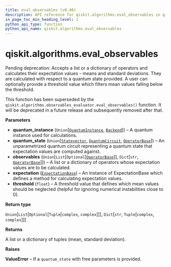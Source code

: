 ```yaml
---
title: eval_observables (v0.40)
description: API reference for qiskit.algorithms.eval_observables in qiskit v0.40
in_page_toc_min_heading_level: 1
python_api_type: function
python_api_name: qiskit.algorithms.eval_observables
---
```


<span id="qiskit-algorithms-eval-observables" />

# qiskit.algorithms.eval\_observables

<Function id="qiskit.algorithms.eval_observables" isDedicatedPage={true} github="https://github.com/qiskit/qiskit/tree/stable/0.23/qiskit/algorithms/aux_ops_evaluator.py" signature="eval_observables(quantum_instance, quantum_state, observables, expectation, threshold=1e-12)">
  Pending deprecation: Accepts a list or a dictionary of operators and calculates their expectation values - means and standard deviations. They are calculated with respect to a quantum state provided. A user can optionally provide a threshold value which filters mean values falling below the threshold.

  This function has been superseded by the `qiskit.algorithms.observables_evaluator.eval_observables()` function. It will be deprecated in a future release and subsequently removed after that.

  **Parameters**

  *   **quantum\_instance** (`Union`\[[`QuantumInstance`](qiskit.utils.QuantumInstance "qiskit.utils.quantum_instance.QuantumInstance"), [`Backend`](qiskit.providers.Backend "qiskit.providers.backend.Backend")]) – A quantum instance used for calculations.
  *   **quantum\_state** (`Union`\[[`Statevector`](qiskit.quantum_info.Statevector "qiskit.quantum_info.states.statevector.Statevector"), [`QuantumCircuit`](qiskit.circuit.QuantumCircuit "qiskit.circuit.quantumcircuit.QuantumCircuit"), [`OperatorBase`](qiskit.opflow.OperatorBase "qiskit.opflow.operator_base.OperatorBase")]) – An unparametrized quantum circuit representing a quantum state that expectation values are computed against.
  *   **observables** (`Union`\[`List`\[`Optional`\[[`OperatorBase`](qiskit.opflow.OperatorBase "qiskit.opflow.operator_base.OperatorBase")]], `Dict`\[`str`, [`OperatorBase`](qiskit.opflow.OperatorBase "qiskit.opflow.operator_base.OperatorBase")]]) – A list or a dictionary of operators whose expectation values are to be calculated.
  *   **expectation** ([`ExpectationBase`](qiskit.opflow.expectations.ExpectationBase "qiskit.opflow.expectations.expectation_base.ExpectationBase")) – An instance of ExpectationBase which defines a method for calculating expectation values.
  *   **threshold** (`float`) – A threshold value that defines which mean values should be neglected (helpful for ignoring numerical instabilities close to 0).

  **Return type**

  `Union`\[`List`\[`Optional`\[`Tuple`\[`complex`, `complex`]]], `Dict`\[`str`, `Tuple`\[`complex`, `complex`]]]

  **Returns**

  A list or a dictionary of tuples (mean, standard deviation).

  **Raises**

  **ValueError** – If a `quantum_state` with free parameters is provided.
</Function>


